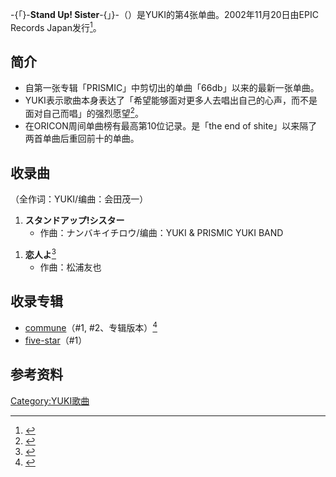 {{Infobox Single|Name=Stand Up! Sister<br />スタンドアップ!シスター|Artist=[[YUKI_(歌手)|YUKI]]|Album=[[commune_(专辑)|commune]]|B-side=恋人よ|Released=2002年11月20日|Format=[[单曲|单曲]]|Genre=[[J-POP|J-POP]]|Length=10[[分|分]]18[[秒|秒]]|Label=[[Epic_Records_Japan|Epic Records Japan]]|Producer=|Chart position=* 10位（[[Oricon公信榜|Oricon公信榜]]）|Last single=[[66db|66db]]<br />（2002年）|This single='''スタンドアップ!シスター'''<br />（2002年）|Next single=[[センチメンタルジャーニー_(YUKIの曲)|センチメンタルジャーニー]]<br />（2003年）}}

-{「}-'''Stand Up! Sister'''-{」}-（{{lang-ja|スタンドアップ!シスター}}）是YUKI的第4张单曲。2002年11月20日由EPIC Records Japan发行<ref>{{Cite web|url=http://www.oricon.co.jp/prof/256964/products/494314/1/|title=Oricon Style｜YUKI｜スタンドアップ!シスター|accessdate=2016-11-03|author=|date=|publisher=Oricon Style|archive-date=2016-11-04|archive-url=https://web.archive.org/web/20161104074932/http://www.oricon.co.jp/prof/256964/products/494314/1/|dead-url=no}}</ref>。

== 简介 ==
* 自第一张专辑「PRISMIC」中剪切出的单曲「66db」以来的最新一张单曲。
* YUKI表示歌曲本身表达了「希望能够面对更多人去唱出自己的心声，而不是面对自己而唱」的强烈愿望<ref>{{Cite web|url=http://ent2.excite.co.jp/music/special/yuki/interview2.html|title=YUKI Special Interview|accessdate=2016-11-03|author=上野三樹|date=2007|publisher=Excite Music|archive-date=2012-01-06|archive-url=https://web.archive.org/web/20120106163940/http://ent2.excite.co.jp/music/special/yuki/interview2.html|dead-url=no}}</ref>。
* 在ORICON周间单曲榜有最高第10位记录。是「the end of shite」以来隔了两首单曲后重回前十的单曲。

== 收录曲 ==
（全作词：YUKI/编曲：会田茂一）
# '''スタンドアップ!シスター'''
#* 作曲：ナンバキイチロウ/编曲：YUKI & PRISMIC YUKI BAND

# '''恋人よ'''<ref>{{Cite web|url=http://www.sonymusic.co.jp/Music/Info/YUKI/disco/archive/?ESCL-2350|title=YUKI｜Discography｜スタンドアップ！シスター|accessdate=2016-11-03|author=|date=|publisher=Epic Records Japan|archive-date=2016-11-04|archive-url=https://web.archive.org/web/20161104020449/http://www.sonymusic.co.jp/Music/Info/YUKI/disco/archive/?ESCL-2350|dead-url=no}}</ref>
#* 作曲：松浦友也

== 收录专辑 ==
* [[commune|commune]]（#1, #2、专辑版本）<ref>{{Cite web|url=http://www.oricon.co.jp/prof/256964/products/503813/1/|title=Oricon Style｜YUKI｜Commune|accessdate=2016-11-03|author=|date=|publisher=Oricon Style|archive-date=2016-11-04|archive-url=https://web.archive.org/web/20161104005704/http://www.oricon.co.jp/prof/256964/products/503813/1/|dead-url=no}}</ref>
* [[five-star|five-star]]（#1）

== 参考资料 ==
{{Reflist}}
{{YUKI}}
[[Category:YUKI歌曲|Category:YUKI歌曲]]